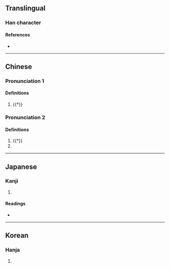 {{character info/new}}
==Translingual==

===Han character===
{{Han char|rn=9|rad=人|as=08|sn=10|four=|canj=OKJT|ids=⿰亻奔}}

====References====
* {{Han ref|kx=0109.160|dkj=00806|dj=0232.140|hdz=10172.100|uh=5034|ud=20532}}

----

==Chinese==
{{zh-forms}}

===Pronunciation 1===
{{zh-pron
|m=bēn
|cat=
}}

====Definitions====
{{zh-hanzi}}

# {{†}} {{zh-alt-form|奔}}

===Pronunciation 2===
{{zh-pron
|m=bèn
|cat=
}}

====Definitions====
{{zh-hanzi}}

# {{†}} {{zh-alt-form|笨}}
# {{zh-used in|倴城}}

----

==Japanese==

===Kanji===
{{ja-kanji|grade=|rs=人08}}

# {{rfdef|ja|sort=人08}}

====Readings====
* {{ja-readings|on=[[ほん]] (hon)|kun=}}

----

==Korean==

===Hanja===
{{ko-hanja|hangeul=분|rv=bun|mr=pun}}

# {{rfdef|ko|sort=人08}}